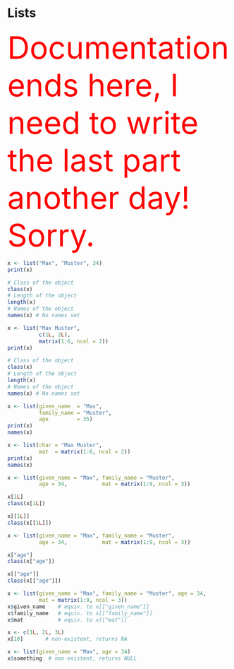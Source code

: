 
# Lists

<span style="color: red; font-size: 5em;">
Documentation ends here, I need to write the last part
another day! Sorry.
</span>

```r
x <- list("Max", "Muster", 34)
print(x)
```

```r
# Class of the object
class(x)
# Length of the object
length(x)
# Names of the object
names(x) # No names set
```

```r
x <- list("Max Muster",
          c(1L, 2L),
          matrix(1:6, ncol = 2))
print(x)
```

```r
# Class of the object
class(x)
# Length of the object
length(x)
# Names of the object
names(x) # No names set
```

```r
x <- list(given_name  = "Max",
          family_name = "Muster",
          age         = 35)
print(x)
names(x)
```

```r
x <- list(char = "Max Muster",
          mat  = matrix(1:6, ncol = 2))
print(x)
names(x)
```

```r
x <- list(given_name = "Max", family_name = "Muster",
          age = 34,           mat = matrix(1:9, ncol = 3))
```

```r
x[1L]
class(x[1L])
```

```r
x[[1L]]
class(x[[1L]])
```

```r
x <- list(given_name = "Max", family_name = "Muster",
          age = 34,           mat = matrix(1:9, ncol = 3))
```

```r
x["age"]
class(x["age"])
```

```r
x[["age"]]
class(x[["age"]])
```

```r
x <- list(given_name = "Max", family_name = "Muster", age = 34,
          mat = matrix(1:9, ncol = 3))
x$given_name    # equiv. to x[["given_name"]]
x$family_name   # equiv. to x[["family_name"]]
x$mat           # equiv. to x[["mat"]]
```

```r
x <- c(1L, 2L, 3L)
x[10]       # non-existent, returns NA
```

```r
x <- list(given_name = "Max", age = 34)
x$something  # non-existent, returns NULL
```


